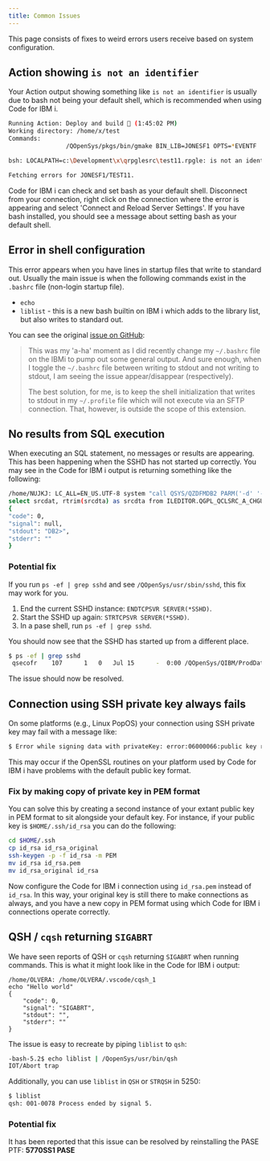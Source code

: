```yaml
---
title: Common Issues
---
```



This page consists of fixes to weird errors users receive based on system configuration.

## Action showing `is not an identifier`

Your Action output showing something like `is not an identifier` is usually due to bash not being your default shell, which is recommended when using Code for IBM i.

```bash title="Terminal"
Running Action: Deploy and build 🔨 (1:45:02 PM)
Working directory: /home/x/test
Commands:
                /QOpenSys/pkgs/bin/gmake BIN_LIB=JONESF1 OPTS=*EVENTF

bsh: LOCALPATH=c:\Development\x\qrpglesrc\test11.rpgle: is not an identifier

Fetching errors for JONESF1/TEST11.
```

Code for IBM i can check and set bash as your default shell. Disconnect from your connection, right click on the connection where the error is appearing and select 'Connect and Reload Server Settings'. If you have bash installed, you should see a message about setting bash as your default shell.

## Error in shell configuration

This error appears when you have lines in startup files that write to standard out. Usually the main issue is when the following commands exist in the `.bashrc` file (non-login startup file).

* `echo`
* `liblist` - this is a new bash builtin on IBM i which adds to the library list, but also writes to standard out.

You can see the original [issue on GitHub](https://github.com/codefori/vscode-ibmi/issues/325)<Icon name="github" class="icon-inline" />:

> This was my 'a-ha' moment as I did recently change my `~/.bashrc` file on the IBMi to pump out some general output. And sure enough, when I toggle the `~/.bashrc` file between writing to stdout and not writing to stdout, I am seeing the issue appear/disappear (respectively).
>
> The best solution, for me, is to keep the shell initialization that writes to stdout in my `~/.profile` file which will not execute via an SFTP connection. That, however, is outside the scope of this extension.

## No results from SQL execution

When executing an SQL statement, no messages or results are appearing. This has been happening when the SSHD has not started up correctly. You may see in the Code for IBM i output is returning something like the following:

```bash title="Terminal"
/home/NUJKJ: LC_ALL=EN_US.UTF-8 system "call QSYS/QZDFMDB2 PARM('-d' '-i' '-t')"
select srcdat, rtrim(srcdta) as srcdta from ILEDITOR.QGPL_QCLSRC_A_CHGUSR_C
{
"code": 0,
"signal": null,
"stdout": "DB2>",
"stderr": ""
}
```

### Potential fix

If you run `ps -ef | grep sshd` and see `/QOpenSys/usr/sbin/sshd`, this fix may work for you.

1. End the current SSHD instance: `ENDTCPSVR SERVER(*SSHD)`.
2. Start the SSHD up again: `STRTCPSVR SERVER(*SSHD)`.
3. In a pase shell, run `ps -ef | grep sshd`.

You should now see that the SSHD has started up from a different place.

```bash title="Terminal"
$ ps -ef | grep sshd
 qsecofr    107      1   0   Jul 15      -  0:00 /QOpenSys/QIBM/ProdData/SC1/OpenSSH/sbin/sshd
```

The issue should now be resolved.

## Connection using SSH private key always fails 

On some platforms (e.g., Linux PopOS) your connection using SSH private key may fail with a message like:
```bash title="Terminal"
$ Error while signing data with privateKey: error:06000066:public key routines:OPENSSL_internal:DECODE_ERROR
```
This may occur if the OpenSSL routines on your platform used by Code for IBM i have problems with the default public key format.

### Fix by making copy of private key in PEM format

You can solve this by creating a second instance of your extant public key in PEM format to sit alongside your default key. For instance, if your public key is `$HOME/.ssh/id_rsa` you can do the following:
```bash title="Terminal"
cd $HOME/.ssh
cp id_rsa id_rsa_original
ssh-keygen -p -f id_rsa -m PEM
mv id_rsa id_rsa.pem
mv id_rsa_original id_rsa
```
Now configure the Code for IBM i connection using `id_rsa.pem` instead of `id_rsa`. In this way, your original key is still there to make connections as always, and you have a new copy in PEM format using which Code for IBM i connections operate correctly.

## QSH / `cqsh` returning `SIGABRT`

We have seen reports of QSH or `cqsh` returning `SIGABRT` when running commands. This is what it might look like in the Code for IBM i output:

```
/home/OLVERA: /home/OLVERA/.vscode/cqsh_1
echo "Hello world"
{
    "code": 0,
    "signal": "SIGABRT",
    "stdout": "",
    "stderr": ""
}
```
The issue is easy to recreate by piping `liblist` to `qsh`:

```bash title="Terminal"
-bash-5.2$ echo liblist | /QopenSys/usr/bin/qsh
IOT/Abort trap
```

Additionally, you can use `liblist` in `QSH` or `STRQSH` in 5250:

```bash title="STRQSH"
$ liblist
qsh: 001-0078 Process ended by signal 5.
```

### Potential fix

It has been reported that this issue can be resolved by reinstalling the PASE PTF: **5770SS1 PASE**